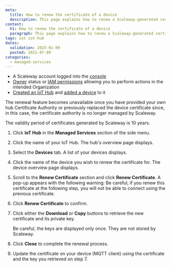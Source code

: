 ```yaml
---
meta:
  title: How to renew the certificate of a device
  description: This page explains how to renew a Scaleway-generated certificate of a device.
content:
  h1: How to renew the certificate of a device
  paragraph: This page explains how to renew a Scaleway-generated certificate of a device.
tags: iot iot-hub
dates:
  validation: 2025-01-09
  posted: 2021-07-09
categories:
  - managed-services
---
```


<Macro id="requirements" />

- A Scaleway account logged into the [console](https://console.scaleway.com)
- [Owner](/identity-and-access-management/iam/concepts/#owner) status or [IAM permissions](/identity-and-access-management/iam/concepts/#permission) allowing you to perform actions in the intended Organization
- [Created an IoT Hub](/managed-services/iot-hub/how-to/create-hub/) and [added a device](/managed-services/iot-hub/how-to/add-device/) to it

<Message type="important">
  The renewal feature becomes unavailable once you have provided your own hub Certificate Authority or previously replaced the device certificate since, in this case, the certificate authority is no longer managed by Scaleway.

  The validity period of certificates generated by Scaleway is 10 years.
</Message>

1. Click **IoT Hub** in the **Managed Services** section of the side menu.
2. Click the name of your IoT Hub. The hub's overview page displays.
3. Select the **Devices** tab. A list of your devices displays.
4. Click the name of the device you wish to renew the certificate for. The device overview page displays.
5. Scroll to the **Renew Certificate** section and click **Renew Certificate**. A pop-up appears with the following warning:
    <Message type="important">
      Be careful, if you renew this certificate at the following step, you will not be able to connect using the previous certificate.
    </Message>
6. Click **Renew Certificate** to confirm.
7. Click either the **Download** or **Copy** buttons to retrieve the new certificate and its private key.


    <Message type="important">
      Be careful, the keys are displayed only once. They are not stored by Scaleway.
    </Message>
8. Click **Close** to complete the renewal process.
9. Update the certificate on your device (MQTT client) using the certificate and the key you retrieved on step 7.


